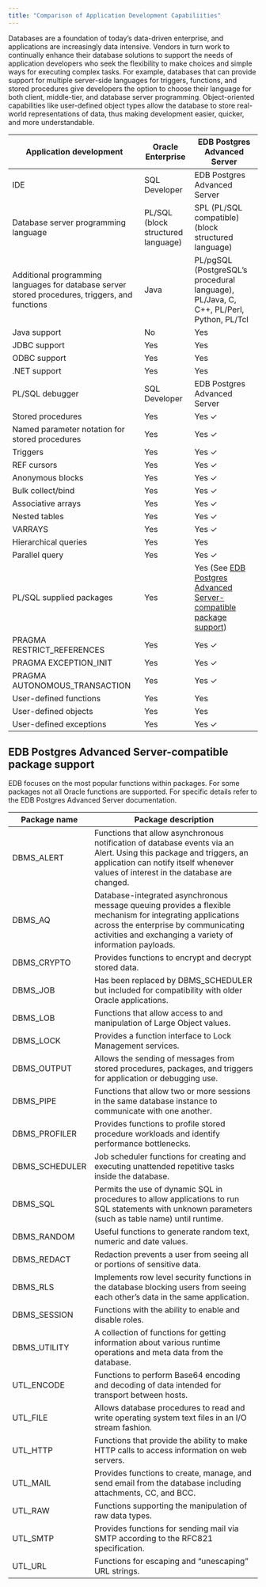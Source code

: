 ```yaml
---
title: "Comparison of Application Development Capabiliities"
---
```


Databases are a foundation of today’s data-driven enterprise, and applications are increasingly data intensive. Vendors in turn work to continually enhance their database solutions to support the needs of application developers who seek the flexibility to make choices and simple ways for executing complex tasks. For example, databases that can provide support for multiple server-side languages for triggers, functions, and stored procedures give developers the option to choose their language for both client, middle-tier, and database server programming. Object-oriented capabilities like user-defined object types allow the database to store real-world representations of data, thus making development easier, quicker, and more understandable. 

| Application development             | Oracle Enterprise              | EDB Postgres Advanced Server |
|-------------------------------------|--------------------------------|------------------------------|
| IDE                                 | SQL Developer                  | EDB Postgres Advanced Server |
| Database server programming language| PL/SQL (block structured language) | SPL (PL/SQL compatible) (block structured language) |
| Additional programming languages for database server stored procedures, triggers, and functions | Java | PL/pgSQL (PostgreSQL’s procedural language), PL/Java, C, C++, PL/Perl, Python, PL/Tcl |
| Java support                        | No                             | Yes                         |
| JDBC support                        | Yes                            | Yes                         |
| ODBC support                        | Yes                            | Yes                         |
| .NET support                        | Yes                            | Yes                         | 
| PL/SQL debugger                     | SQL Developer                  | EDB Postgres Advanced Server|
| Stored procedures                   | Yes                            | Yes ✓                       |
| Named parameter notation for stored procedures | Yes                 | Yes ✓                       |
| Triggers                            | Yes                            | Yes ✓                       |
| REF cursors                         | Yes                            | Yes ✓                       |
| Anonymous blocks                    | Yes                            | Yes ✓                       |
| Bulk collect/bind                   | Yes                            | Yes ✓                       |
| Associative arrays                  | Yes                            | Yes ✓                       |
| Nested tables                       | Yes                            | Yes ✓                       |
| VARRAYS                             | Yes                            | Yes ✓                       |
| Hierarchical queries                | Yes                            | Yes                         |
| Parallel query                      | Yes                            | Yes ✓                       |
| PL/SQL supplied packages            | Yes                            | Yes (See [EDB Postgres Advanced Server-compatible package support](#edb_postgres_advanced_server_compatible_package_support)) |
| PRAGMA RESTRICT_REFERENCES          | Yes                            | Yes ✓                       |
| PRAGMA EXCEPTION_INIT               | Yes                            | Yes ✓                       |
| PRAGMA AUTONOMOUS_TRANSACTION       | Yes                            | Yes ✓                       |
| User-defined functions              | Yes                            | Yes                         |
| User-defined objects                | Yes                            | Yes                         | 
| User-defined exceptions             | Yes                            | Yes ✓                       |

## EDB Postgres Advanced Server-compatible package support

EDB focuses on the most popular functions within packages. For some packages not all Oracle functions are supported. For specific details refer to the EDB Postgres Advanced Server documentation.

| Package name   | Package description |
|----------------|---------------------|
| DBMS_ALERT     | Functions that allow asynchronous notification of database events via an Alert. Using this package and triggers, an application can notify itself whenever values of interest in the database are changed. |
| DBMS_AQ        | Database-integrated asynchronous message queuing provides a flexible mechanism for integrating applications across the enterprise by communicating activities and exchanging a variety of information payloads. |
| DBMS_CRYPTO    | Provides functions to encrypt and decrypt stored data. |
| DBMS_JOB       | Has been replaced by DBMS_SCHEDULER but included for compatibility with older Oracle applications. |
| DBMS_LOB       | Functions that allow access to and manipulation of Large Object values. |
| DBMS_LOCK      | Provides a function interface to Lock Management services. |
| DBMS_OUTPUT    | Allows the sending of messages from stored procedures, packages, and triggers for application or debugging use. |
| DBMS_PIPE      | Functions that allow two or more sessions in the same database instance to communicate with one another. |
| DBMS_PROFILER  | Provides functions to profile stored procedure workloads and identify performance bottlenecks. |
| DBMS_SCHEDULER | Job scheduler functions for creating and executing unattended repetitive tasks inside the database. |
| DBMS_SQL       | Permits the use of dynamic SQL in procedures to allow applications to run SQL statements with unknown parameters (such as table name) until runtime. |
| DBMS_RANDOM    | Useful functions to generate random text, numeric and date values. | 
| DBMS_REDACT    | Redaction prevents a user from seeing all or portions of sensitive data. | 
| DBMS_RLS       | Implements row level security functions in the database blocking users from seeing each other’s data in the same application.| 
| DBMS_SESSION   | Functions with the ability to enable and disable roles. |
| DBMS_UTILITY   | A collection of functions for getting information about various runtime operations and meta data from the database. |
| UTL_ENCODE     | Functions to perform Base64 encoding and decoding of data intended for transport between hosts. |
| UTL_FILE       | Allows database procedures to read and write operating system text files in an I/O stream fashion. |
| UTL_HTTP       | Functions that provide the ability to make HTTP calls to access information on web servers. |
| UTL_MAIL       | Provides functions to create, manage, and send email from the database including attachments, CC, and BCC. |
| UTL_RAW        | Functions supporting the manipulation of raw data types. | 
|UTL_SMTP        | Provides functions for sending mail via SMTP according to the RFC821 specification. |
| UTL_URL        | Functions for escaping and “unescaping” URL strings. |
